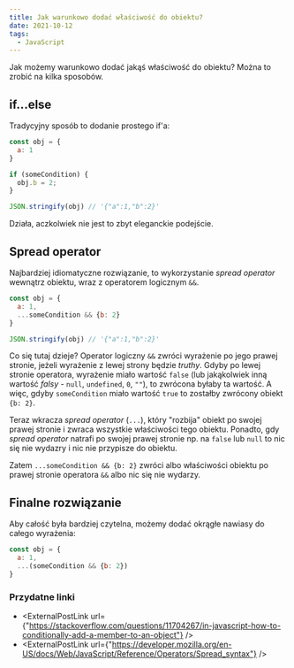 ```yaml
---
title: Jak warunkowo dodać właściwość do obiektu?
date: 2021-10-12
tags:
  - JavaScript
---
```



Jak możemy warunkowo dodać jakąś właściwość do obiektu?
Można to zrobić na kilka sposobów.

## if...else

Tradycyjny sposób to dodanie prostego if'a:

```js
const obj = {
  a: 1
}

if (someCondition) {
  obj.b = 2;
}

JSON.stringify(obj) // '{"a":1,"b":2}'
```

Działa, aczkolwiek nie jest to zbyt eleganckie podejście.

## Spread operator

Najbardziej idiomatyczne rozwiązanie, to wykorzystanie *spread operator* wewnątrz obiektu, wraz z operatorem logicznym `&&`.

```js
const obj = {
  a: 1,
  ...someCondition && {b: 2}
}

JSON.stringify(obj) // '{"a":1,"b":2}'
```

Co się tutaj dzieje?
Operator logiczny `&&` zwróci wyrażenie po jego prawej stronie, jeżeli wyrażenie z lewej strony będzie *truthy*.
Gdyby po lewej stronie operatora, wyrażenie miało wartość `false` (lub jakąkolwiek inną wartość *falsy* - `null`, `undefined`, `0`, `""`), to zwrócona byłaby ta wartość.
A więc, gdyby `someCondition` miało wartość `true` to zostałby zwrócony obiekt `{b: 2}`.

Teraz wkracza *spread operator* (`...`), który "rozbija" obiekt po swojej prawej stronie i zwraca wszystkie właściwości tego obiektu.
Ponadto, gdy *spread operator* natrafi po swojej prawej stronie np. na `false` lub `null` to nic się nie wydazry i nic nie przypisze do obiektu.

Zatem `...someCondition && {b: 2}` zwróci albo właściwości obiektu po prawej stronie operatora `&&` albo nic się nie wydarzy.

## Finalne rozwiązanie

Aby całość była bardziej czytelna, możemy dodać okrągłe nawiasy do całego wyrażenia:

```js
const obj = {
  a: 1,
  ...(someCondition && {b: 2})
}
```

### Przydatne linki
- <ExternalPostLink url={"https://stackoverflow.com/questions/11704267/in-javascript-how-to-conditionally-add-a-member-to-an-object"} />
- <ExternalPostLink url={"https://developer.mozilla.org/en-US/docs/Web/JavaScript/Reference/Operators/Spread_syntax"} />
